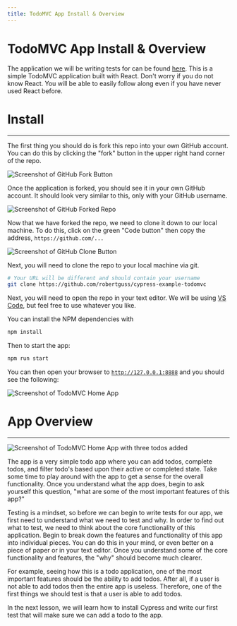 ```yaml
---
title: TodoMVC App Install & Overview
---
```


# TodoMVC App Install & Overview

The application we will be writing tests for can be found [here](https://github.com/cypress-io/cypress-example-todomvc). This is a simple TodoMVC application built with React. Don't worry if you do not know React. You will be able to easily follow along even if you have never used React before.

# Install

---

The first thing you should do is fork this repo into your own GitHub account. You can do this by clicking the "fork" button in the upper right hand corner of the repo.

![Screenshot of GitHub Fork Button](/images/testing-your-first-application/todomvc-install-and-overview/Screen_Shot_2021-06-24_at_10.46.38_AM.png)

Once the application is forked, you should see it in your own GitHub account. It should look very similar to this, only with your GitHub username.

![Screenshot of GitHub Forked Repo](/images/testing-your-first-application/todomvc-install-and-overview/Screen_Shot_2021-06-24_at_10.54.13_AM.png)

Now that we have forked the repo, we need to clone it down to our local machine. To do this, click on the green "Code button" then copy the address, `https://github.com/...`

![Screenshot of GitHub Clone Button](/images/testing-your-first-application/todomvc-install-and-overview/Screen_Shot_2021-06-24_at_10.55.46_AM.png)

Next, you will need to clone the repo to your local machine via git.

```bash
# Your URL will be different and should contain your username
git clone https://github.com/robertguss/cypress-example-todomvc
```

Next, you will need to open the repo in your text editor. We will be using [VS Code](https://code.visualstudio.com/), but feel free to use whatever you like.

You can install the NPM dependencies with

```bash
npm install
```

Then to start the app:

```bash
npm run start
```

You can then open your browser to [`http://127.0.0.1:8888`](http://127.0.0.1:8888/) and you should see the following:

![Screenshot of TodoMVC Home App](/images/testing-your-first-application/todomvc-install-and-overview/Screen_Shot_2021-06-24_at_1.08.11_PM.png)

# App Overview

---

![Screenshot of TodoMVC Home App with three todos added](/images/testing-your-first-application/todomvc-install-and-overview/Screen_Shot_2021-06-24_at_1.14.12_PM.png)

The app is a very simple todo app where you can add todos, complete todos, and filter todo's based upon their active or completed state. Take some time to play around with the app to get a sense for the overall functionality. Once you understand what the app does, begin to ask yourself this question, "what are some of the most important features of this app?"

Testing is a mindset, so before we can begin to write tests for our app, we first need to understand what we need to test and why. In order to find out what to test, we need to think about the core functionality of this application. Begin to break down the features and functionality of this app into individual pieces. You can do this in your mind, or even better on a piece of paper or in your text editor. Once you understand some of the core functionality and features, the "why" should become much clearer.

For example, seeing how this is a todo application, one of the most important features should be the ability to add todos. After all, if a user is not able to add todos then the entire app is useless. Therefore, one of the first things we should test is that a user is able to add todos.

In the next lesson, we will learn how to install Cypress and write our first test that will make sure we can add a todo to the app.
